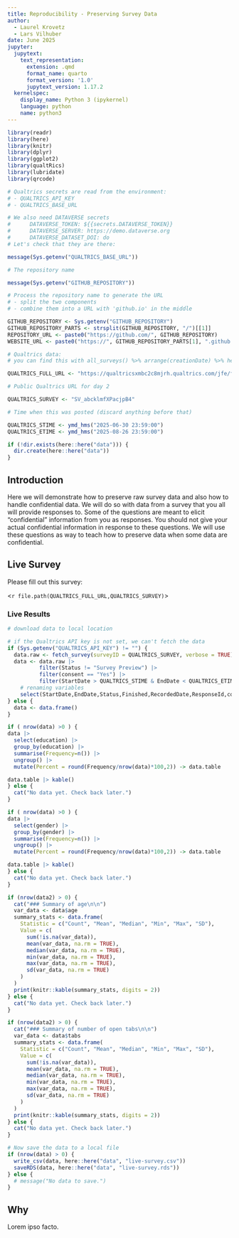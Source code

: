 ```yaml
---
title: Reproducibility - Preserving Survey Data
author:
  - Laurel Krovetz
  - Lars Vilhuber
date: June 2025
jupyter:
  jupytext:
    text_representation:
      extension: .qmd
      format_name: quarto
      format_version: '1.0'
      jupytext_version: 1.17.2
  kernelspec:
    display_name: Python 3 (ipykernel)
    language: python
    name: python3
---
```


```r
library(readr)
library(here)
library(knitr)
library(dplyr)
library(ggplot2)
library(qualtRics)
library(lubridate)
library(qrcode)

# Qualtrics secrets are read from the environment:
# - QUALTRICS_API_KEY
# - QUALTRICS_BASE_URL

# We also need DATAVERSE secrets
#      DATAVERSE_TOKEN: ${{secrets.DATAVERSE_TOKEN}}
#      DATAVERSE_SERVER: https://demo.dataverse.org
#      DATAVERSE_DATASET_DOI: do
# Let's check that they are there:

message(Sys.getenv("QUALTRICS_BASE_URL"))

# The repository name

message(Sys.getenv("GITHUB_REPOSITORY"))

# Process the repository name to generate the URL
# - split the two components
# - combine them into a URL with 'github.io' in the middle

GITHUB_REPOSITORY <- Sys.getenv("GITHUB_REPOSITORY")
GITHUB_REPOSITORY_PARTS <- strsplit(GITHUB_REPOSITORY, "/")[[1]]
REPOSITORY_URL <- paste0("https://github.com/", GITHUB_REPOSITORY)
WEBSITE_URL <- paste0("https://", GITHUB_REPOSITORY_PARTS[1], ".github.io/", GITHUB_REPOSITORY_PARTS[2])

# Qualtrics data:
# you can find this with all_surveys() %>% arrange(creationDate) %>% head()

QUALTRICS_FULL_URL <- "https://qualtricsxmbc2c8mjrh.qualtrics.com/jfe/form"

# Public Qualtrics URL for day 2

QUALTRICS_SURVEY <- "SV_abcklmfXPacjpB4"

# Time when this was posted (discard anything before that)

QUALTRICS_STIME <- ymd_hms("2025-06-30 23:59:00")
QUALTRICS_ETIME <- ymd_hms("2025-08-26 23:59:00")

if (!dir.exists(here::here("data"))) {
  dir.create(here::here("data"))
}
```

::: {.panel-tabset}

## Introduction

Here we will demonstrate how to preserve raw survey data and also how to handle confidential data. We will do so with data from a  survey that you all will provide responses to. Some of the questions are meant to elicit "confidential" information from you as responses. You should not give your actual confidential information in response to these questions. We will use these questions as way to teach how to preserve data when some data are confidential. 


## Live Survey 

Please fill out this  survey:

<`r file.path(QUALTRICS_FULL_URL,QUALTRICS_SURVEY)`>

### Live Results

```r
# download data to local location

# if the Qualtrics API key is not set, we can't fetch the data
if (Sys.getenv("QUALTRICS_API_KEY") != "") {
  data.raw <- fetch_survey(surveyID = QUALTRICS_SURVEY, verbose = TRUE) 
  data <- data.raw |>
          filter(Status != "Survey Preview") |>
          filter(consent == "Yes") |>
          filter(StartDate > QUALTRICS_STIME & EndDate < QUALTRICS_ETIME) |>
    # renaming variables
    select(StartDate,EndDate,Status,Finished,RecordedDate,ResponseId,consent,age,gender,education,tabs,name_confidential,number_confidential)
} else {
  data <- data.frame()
}

```

```r
if ( nrow(data) >0 ) {
data |>
  select(education) |>
  group_by(education) |>
  summarise(Frequency=n()) |>
  ungroup() |>
  mutate(Percent = round(Frequency/nrow(data)*100,2)) -> data.table

data.table |> kable()
} else {
  cat("No data yet. Check back later.")
}
```

```r
if ( nrow(data) >0 ) {
data |>
  select(gender) |>
  group_by(gender) |>
  summarise(Frequency=n()) |>
  ungroup() |>
  mutate(Percent = round(Frequency/nrow(data)*100,2)) -> data.table

data.table |> kable()
} else {
  cat("No data yet. Check back later.")
}
```

```r
if (nrow(data2) > 0) {
  cat("### Summary of age\n\n")
  var_data <- data$age
  summary_stats <- data.frame(
    Statistic = c("Count", "Mean", "Median", "Min", "Max", "SD"),
    Value = c(
      sum(!is.na(var_data)),
      mean(var_data, na.rm = TRUE),
      median(var_data, na.rm = TRUE),
      min(var_data, na.rm = TRUE),
      max(var_data, na.rm = TRUE),
      sd(var_data, na.rm = TRUE)
    )
  )
  print(knitr::kable(summary_stats, digits = 2))
} else {
  cat("No data yet. Check back later.")
}

```

```r
if (nrow(data2) > 0) {
  cat("### Summary of number of open tabs\n\n")
  var_data <- data$tabs
  summary_stats <- data.frame(
    Statistic = c("Count", "Mean", "Median", "Min", "Max", "SD"),
    Value = c(
      sum(!is.na(var_data)),
      mean(var_data, na.rm = TRUE),
      median(var_data, na.rm = TRUE),
      min(var_data, na.rm = TRUE),
      max(var_data, na.rm = TRUE),
      sd(var_data, na.rm = TRUE)
    )
  )
  print(knitr::kable(summary_stats, digits = 2))
} else {
  cat("No data yet. Check back later.")
}

```

```r
# Now save the data to a local file
if (nrow(data) > 0) {
  write_csv(data, here::here("data", "live-survey.csv"))
  saveRDS(data, here::here("data", "live-survey.rds"))
} else {
  # message("No data to save.")
}
```

## Why

Lorem ipso facto.


:::